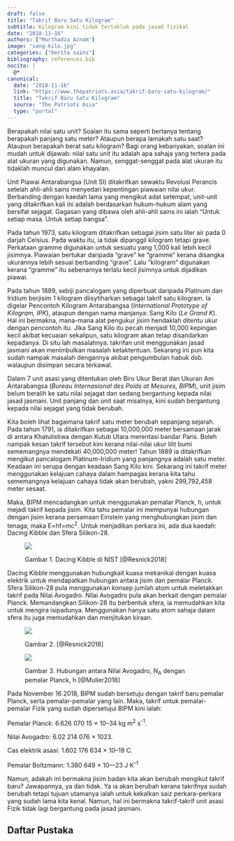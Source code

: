 ```yaml
---
draft: false
title: "Takrif Baru Satu Kilogram"
subtitle: Kilogram kini tidak tertakluk pada jasad fizikal
date: "2018-11-16"
authors: ["Murthadza Aznam"]
image: "sang-kilo.jpg"
categories: ["berita sains"]
bibliography: references.bib
nocite: |
  @*
canonical:
  date: "2018-11-16"
  link: "https://www.thepatriots.asia/takrif-baru-satu-kilogram/"
  title: "Takrif Baru Satu Kilogram"
  source: "The Patriots Asia"
  type: "portal"
---
```


Berapakah nilai satu unit? Soalan itu sama seperti bertanya tentang berapakah panjang satu meter? Ataupun berapa lamakah satu saat? Ataupun berapakah berat satu kilogram? Bagi orang kebanyakan, soalan ini mudah untuk dijawab: nilai satu unit itu adalah apa sahaja yang tertera pada alat ukuran yang digunakan. Namun, senggat-senggat pada alat ukuran itu tidaklah muncul dari alam khayalan.

Unit Piawai Antarabangsa (Unit SI) ditakrifkan sewaktu Revolusi Perancis setelah ahli-ahli sains menyedari kepentingan piawaian nilai ukur. Berbanding dengan kaedah lama yang mengikut adat setempat, unit-unit yang ditakrifkan kali ini adalah berdasarkan hukum-hukum alam yang bersifat sejagat. Gagasan yang dibawa oleh ahli-ahli sains ini ialah “Untuk setiap masa. Untuk setiap bangsa”.

Pada tahun 1973, satu kilogram ditakrifkan sebagai jisim satu liter air pada 0 darjah Celsius. Pada waktu itu, ia tidak dipanggil kilogram tetapi grave. Perkataan gramme digunakan untuk sesuatu yang 1,000 kali lebih kecil jisimnya. Piawaian bertukar daripada “grave” ke “gramme” kerana disangka ukurannya lebih sesuai berbanding “grave”. Lalu “kilogram” digunakan kerana “gramme” itu sebenarnya terlalu kecil jisimnya untuk dijadikan piawai.

Pada tahun 1889, sebiji pancalogam yang diperbuat daripada Platinum dan Iridium berjisim 1 kilogram diisytiharkan sebagai takrif satu kilogram. Ia digelar Pencontoh Kilogram Antarabangsa (_International Prototype of Kilogram, IPK_), ataupun dengan nama manjanya: Sang Kilo (_Le Grand K_). Hal ini bermakna, mana-mana alat pengukur jisim hendaklah ditentu ukur dengan pencontoh itu. Jika Sang Kilo itu pecah menjadi 10,000 kepingan kecil akibat kecuaian sekalipun, satu kilogram akan tetap disandarkan kepadanya. Di situ lah masalahnya: takrifan unit menggunakan jasad jasmani akan menimbulkan masalah ketaktentuan. Sekarang ini pun kita sudah nampak masalah dengannya akibat pengumbulan habuk dsb. walaupun disimpan secara terkawal.

Dalam 7 unit asasi yang ditentukan oleh Biro Ukur Berat dan Ukuran Am Antarabangsa (_Bureau Internasional des Poids at Mesures, BIPM_), unit jisim belum beralih ke satu nilai sejagat dan sedang bergantung kepada nilai jasad jasmani. Unit panjang dan unit saat misalnya, kini sudah bergantung kepada nilai sejagat yang tidak berubah.

Kita boleh lihat bagaimana takrif satu meter berubah sepanjang sejarah. Pada tahun 1791, ia ditakrifkan sebagai 10,000,000 meter bersamaan jarak di antara Khatulistiwa dengan Kutub Utara merentasi bandar Paris. Boleh nampak kesan takrif tersebut kini kerana nilai-nilai ukur lilit bumi sememangnya mendekati 40,000,000 meter! Tahun 1889 ia ditakrifkan mengikut pancalogam Platinum-Iridium yang panjangnya adalah satu meter. Keadaan ini serupa dengan keadaan Sang Kilo kini. Sekarang ini takrif meter menggunakan kelajuan cahaya dalam hampagas kerana kita tahu sememangnya kelajuan cahaya tidak akan berubah, yakni 299,792,458 meter sesaat.

Maka, BIPM mencadangkan untuk menggunakan pemalar Planck, h, untuk mejadi takrif kepada jisim. Kita tahu pemalar ini mempunyai hubungan dengan jisim kerana persamaan Einstein yang menghubungkan jisim dan tenaga, maka E=hf=mc<sup>2</sup>. Untuk menjadikan perkara ini, ada dua kaedah: Dacing Kibble dan Sfera Silikon-28.

<figure>

![](Dacing-Kibble_NIST.jpg)

<figcaption>
Gambar 1. Dacing Kibble di NIST [@Resnick2018]
</figcaption>
</figure>

Dacing Kibble menggunakan hubungkait kuasa mekanikal dengan kuasa elektrik untuk mendapatkan hubungan antara jisim dan pemalar Planck. Sfera Silikon-28 pula menggunakan konsep jumlah atom untuk meletakkan takrif pada Nilai Avogadro. Nilai Avogadro pula akan berkait dengan pemalar Planck. Memandangkan Silikon-28 itu berbentuk sfera, ia memudahkan kita untuk mengira isipadunya. Menggunakan hanya satu atom sahaja dalam sfera itu juga memudahkan dan menjitukan kiraan.

<figure>

![](Dacing-Kibble-kiraan.jpg)

<figcaption>
Gambar 2. [@Resnick2018]
</figcaption>
</figure>

<figure>

![](Hubungan-Avogadro-Planck.jpg)

<figcaption>

Gambar 3. Hubungan antara Nilai Avogadro, N<sub>A</sub> dengan pemalar Planck, h [@Muller2018]

</figcaption>
</figure>

Pada November 16 2018, BIPM sudah bersetuju dengan takrif baru pemalar Planck, serta pemalar-pemalar yang lain. Maka, takrif untuk pemalar-pemalar Fizik yang sudah dipersetujui BIPM kini ialah:

Pemalar Planck: 6.626 070 15 × 10–34 kg m<sup>2</sup> s<sup>-1</sup>.

Nilai Avogadro: 6.02 214 076 × 1023.

Cas elektrik asasi: 1.602 176 634 × 10–19 C.

Pemalar Boltzmann: 1.380 649 × 10—23 J K<sup>-1</sup>

Namun, adakah ini bermakna jisim badan kita akan berubah mengikut takrif baru? Jawapannya, ya dan tidak. Ya ia akan berubah kerana takrifnya sudah berubah tetapi tujuan utamanya ialah untuk kekalkan saiz perkara-perkara yang sudah lama kita kenal. Namun, hal ini bermakna takrif-takrif unit asasi Fizik tidak lagi bergantung pada jasad jasmani.

## Daftar Pustaka

:::{#refs}
:::